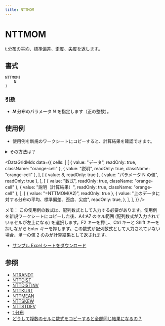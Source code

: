 ```yaml
---
title: NTTMOM
---
```



# NTTMOM

[t 分布](https://www.ntrand.com/jp/t-distribution/)の[平均](https://www.ntrand.com/jp/glossary/#local_mean)、[標準偏差](https://www.ntrand.com/jp/glossary/#local_standard_deviation)、[歪度](https://www.ntrand.com/jp/glossary/#local_skew)、[尖度](https://www.ntrand.com/jp/glossary/#local_kurtosis)を返します。

## 書式

```excel
NTTMOM(
    N
)
```

### 引数

- **_N_** 分布のパラメータ $N$ を指定します（正の整数）。

## 使用例

- 使用例を新規のワークシートにコピーすると、計算結果を確認できます。

<details>
<summary>その方法は？</summary>

1.  新しいブックまたはワークシートを作成します。
2.  ヘルプ トピックにある使用例を選択します（行番号および列番号を除く）。

    ![Selecting an example from Help](./../../assets/functions/HowToCopy.png)

    ヘルプから使用例を選択する

3.  Ctrl キーを押しながら C キーを押します。
4.  ワークシートのセル A1 を選択し、Ctrl キーを押しながら V キーを押します。
5.  計算結果と結果を返す数式の表示を切り替えるには、Ctrl キーを押しながら ` (アクサン グラーブ) キーを押すか、または [ツール] メニューの [ワークシート分析] をポイントし、[ワークシート分析モード] をクリックします。

</details>

<DataGridMdx
  data={{
    cells: [
      [
        { value: "データ", readOnly: true, className: "orange-cell" },
        { value: "説明", readOnly: true, className: "orange-cell" },
      ],
      [
        { value: 8, readOnly: true },
        { value: "パラメータ N の値", readOnly: true },
      ],
      [
        { value: "数式", readOnly: true, className: "orange-cell" },
        { value: "説明（計算結果）", readOnly: true, className: "orange-cell" },
      ],
      [
        { value: "=NTTMOM(A2)", readOnly: true },
        {
          value: "上のデータに対する分布の平均、標準偏差、歪度、尖度",
          readOnly: true,
        },
      ],
    ],
  }}
/>

メモ： この使用例の数式は、配列数式として入力する必要があります。使用例を新規ワークシートにコピーした後、A4:A7 のセル範囲 (配列数式が入力されているセルが左上になる) を選択します。F2 キーを押し、Ctrl キーと Shift キーを押しながら Enter キーを押します。この数式が配列数式として入力されていない場合、単一の値 2 のみが計算結果として返されます。

- [サンプル Excel シートをダウンロード](https://www.ntrand.com/files/NtRand2.zip "サンプル Excel シートをダウンロード")

## 参照

- [NTRANDT](https://www.ntrand.com/jp/ntrandt/)
- [NTTDIST](https://www.ntrand.com/jp/nttdist/)
- [NTTDISTINV](https://www.ntrand.com/jp/nttdistinv/)
- [NTTKURT](https://www.ntrand.com/jp/nttkurt/)
- [NTTMEAN](https://www.ntrand.com/jp/nttmean/)
- [NTTSKEW](https://www.ntrand.com/jp/nttskew/)
- [NTTSTDEV](https://www.ntrand.com/jp/nttstdev/)
- [t 分布](https://www.ntrand.com/jp/t-distribution/)
- [どうして複数のセルに数式をコピーすると全部同じ結果になるの？](https://www.ntrand.com/jp/faq/#local_CtrlShiftEnter)
